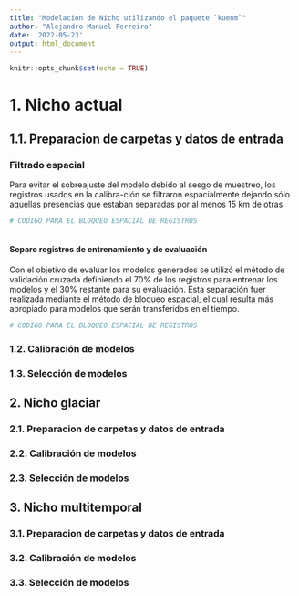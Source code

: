 ```yaml
---
title: "Modelacion de Nicho utilizando el paquete `kuenm`"
author: "Alejandro Manuel Ferreiro"
date: '2022-05-23'
output: html_document
---
```


```r
knitr::opts_chunk$set(echo = TRUE)
```

# 1. Nicho actual
## 1.1. Preparacion de carpetas y datos de entrada
### Filtrado espacial

Para evitar el sobreajuste del modelo debido al sesgo de muestreo, los registros usados en la calibra-ción se filtraron espacialmente dejando sólo aquellas presencias que estaban separadas por al menos 15 km de otras

```r
# CODIGO PARA EL BLOQUEO ESPACIAL DE REGISTROS



```

#### Separo registros de entrenamiento y de evaluación

Con el objetivo de evaluar los modelos generados se utilizó el método de validación cruzada definiendo el 70% de los registros para entrenar los modelos y el 30% restante para su evaluación. Esta separación fuer realizada mediante el método de bloqueo espacial, el cual resulta más apropiado para modelos que serán transferidos en el tiempo.

```r
# CODIGO PARA EL BLOQUEO ESPACIAL DE REGISTROS

```


### 1.2. Calibración de modelos
### 1.3. Selección de modelos

## 2. Nicho glaciar
### 2.1. Preparacion de carpetas y datos de entrada
### 2.2. Calibración de modelos
### 2.3. Selección de modelos

## 3. Nicho multitemporal
### 3.1. Preparacion de carpetas y datos de entrada
### 3.2. Calibración de modelos
### 3.3. Selección de modelos